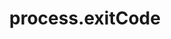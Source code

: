 ---
id: "node_med_005"
questionType: "MULTIPLE_CHOICE"
title: "process.exitCode"
description: "What does setting process.exitCode do?"
difficulty: "MEDIUM"
category: "Node.js"
options:
  - "Terminates the process immediately"
  - "Schedules an exit with a specific code"
  - "Restarts the process"
  - "Pauses the event loop"
correctAnswer: 1
---